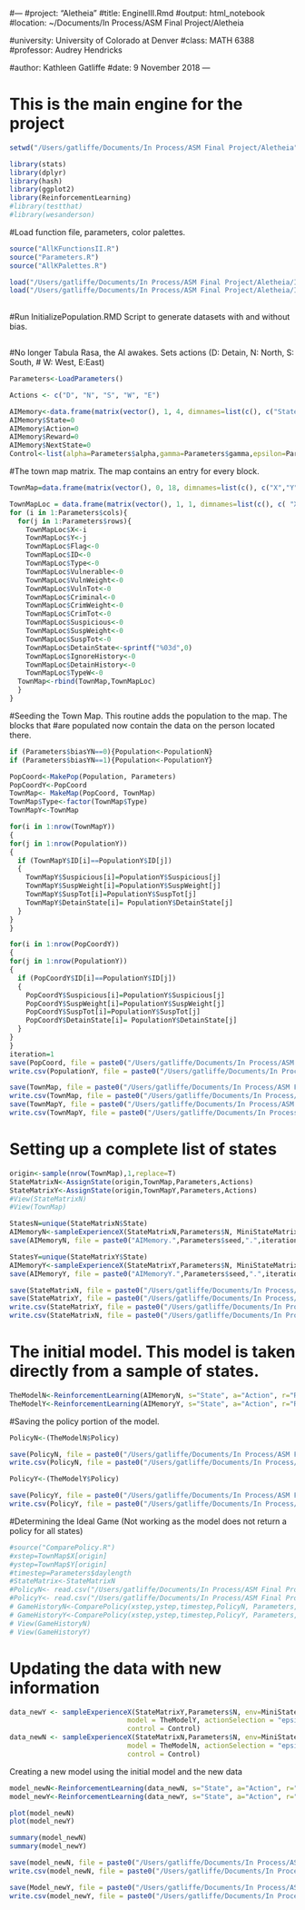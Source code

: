 #---
#project: "Aletheia"
#title: EngineIII.Rmd
#output: html_notebook
#location: ~/Documents/In Process/ASM Final Project/Aletheia

#university: University of Colorado at Denver
#class: MATH 6388
#professor: Audrey Hendricks

#author: Kathleen Gatliffe
#date: 9 November 2018
---

# This is the main engine for the project
```r
setwd("/Users/gatliffe/Documents/In Process/ASM Final Project/Aletheia")

library(stats)
library(dplyr)
library(hash)
library(ggplot2)
library(ReinforcementLearning)
#library(testthat)
#library(wesanderson)
```

#Load function file, parameters, color palettes.

```r
source("AllKFunctionsII.R")
source("Parameters.R")
source("AllKPalettes.R")
```

```r
load("/Users/gatliffe/Documents/In Process/ASM Final Project/Aletheia/Iteration/PopulationN.7013.rda")
load("/Users/gatliffe/Documents/In Process/ASM Final Project/Aletheia/Iteration/PopulationY.7013.0.1.rda")
```
##
#Run InitializePopulation.RMD Script to generate datasets with and without bias.

##
#No longer Tabula Rasa, the AI awakes. Sets actions (D: Detain, N: North, S: South, # W: West, E:East)

```r

Parameters<-LoadParameters()

Actions <- c("D", "N", "S", "W", "E")

AIMemory<-data.frame(matrix(vector(), 1, 4, dimnames=list(c(), c("State","Action","Reward","NextState"))),stringsAsFactors=F)
AIMemory$State=0
AIMemory$Action=0
AIMemory$Reward=0
AIMemory$NextState=0
Control<-list(alpha=Parameters$alpha,gamma=Parameters$gamma,epsilon=Parameters$epsilon)
```

#The town map matrix. The map contains an entry for every block. 

```r
TownMap=data.frame(matrix(vector(), 0, 18, dimnames=list(c(), c("X","Y","Flag","ID","Type","Vulnerable","VulnWeight","VulnTot","Criminal", "CrimWeight","CrimTot","Suspicious", "SuspWeight","SuspTot","DetainState","IgnoreHistory","DetainHistory","TypeW"))),stringsAsFactors=F)

TownMapLoc = data.frame(matrix(vector(), 1, 1, dimnames=list(c(), c( "X"))),stringsAsFactors=F)
for (i in 1:Parameters$cols){
  for(j in 1:Parameters$rows){
    TownMapLoc$X<-i
    TownMapLoc$Y<-j
    TownMapLoc$Flag<-0
    TownMapLoc$ID<-0
    TownMapLoc$Type<-0
    TownMapLoc$Vulnerable<-0
    TownMapLoc$VulnWeight<-0
    TownMapLoc$VulnTot<-0
    TownMapLoc$Criminal<-0
    TownMapLoc$CrimWeight<-0
    TownMapLoc$CrimTot<-0
    TownMapLoc$Suspicious<-0
    TownMapLoc$SuspWeight<-0
    TownMapLoc$SuspTot<-0
    TownMapLoc$DetainState<-sprintf("%03d",0)
    TownMapLoc$IgnoreHistory<-0
    TownMapLoc$DetainHistory<-0
    TownMapLoc$TypeW<-0    
  TownMap<-rbind(TownMap,TownMapLoc)
  }
}
```

#Seeding the Town Map. This routine adds the population to the map. The blocks that 
#are populated now contain the data on the person located there.

```r

if (Parameters$biasYN==0){Population<-PopulationN}
if (Parameters$biasYN==1){Population<-PopulationY}

PopCoord<-MakePop(Population, Parameters)
PopCoordY<-PopCoord
TownMap<- MakeMap(PopCoord, TownMap)
TownMap$Type<-factor(TownMap$Type)
TownMapY<-TownMap

for(i in 1:nrow(TownMapY))
{
for(j in 1:nrow(PopulationY)) 
{
  if (TownMapY$ID[i]==PopulationY$ID[j])
  {
    TownMapY$Suspicious[i]=PopulationY$Suspicious[j]
    TownMapY$SuspWeight[i]=PopulationY$SuspWeight[j]
    TownMapY$SuspTot[i]=PopulationY$SuspTot[j]
    TownMapY$DetainState[i]= PopulationY$DetainState[j] 
  }
}
}

for(i in 1:nrow(PopCoordY))
{
for(j in 1:nrow(PopulationY)) 
{
  if (PopCoordY$ID[i]==PopulationY$ID[j])
  {
    PopCoordY$Suspicious[i]=PopulationY$Suspicious[j]
    PopCoordY$SuspWeight[i]=PopulationY$SuspWeight[j]
    PopCoordY$SuspTot[i]=PopulationY$SuspTot[j]
    PopCoordY$DetainState[i]= PopulationY$DetainState[j] 
  }
}
}
iteration=1
save(PopCoord, file = paste0("/Users/gatliffe/Documents/In Process/ASM Final Project/Aletheia/Iteration/PopCoord.",Parameters$seed,".",iteration,".rda"))
write.csv(PopulationY, file = paste0("/Users/gatliffe/Documents/In Process/ASM Final Project/Aletheia/Iteration/PopCoord.",Parameters$seed,".",iteration,".csv"),row.names=FALSE)

save(TownMap, file = paste0("/Users/gatliffe/Documents/In Process/ASM Final Project/Aletheia/Iteration/TownMap.",Parameters$seed,".",iteration,".rda"))
write.csv(TownMap, file = paste0("/Users/gatliffe/Documents/In Process/ASM Final Project/Aletheia/Iteration/TownMap.",Parameters$seed,".",iteration,".csv"),row.names=FALSE)
save(TownMapY, file = paste0("/Users/gatliffe/Documents/In Process/ASM Final Project/Aletheia/Iteration/TownMapY.",Parameters$seed,".",iteration,".rda"))
write.csv(TownMapY, file = paste0("/Users/gatliffe/Documents/In Process/ASM Final Project/Aletheia/Iteration/TownMapY.",Parameters$seed,".",iteration,".csv"),row.names=FALSE)
```

# Setting up a complete list of states

```r
origin<-sample(nrow(TownMap),1,replace=T)
StateMatrixN<-AssignState(origin,TownMap,Parameters,Actions)
StateMatrixY<-AssignState(origin,TownMapY,Parameters,Actions)
#View(StateMatrixN)
#View(TownMap)
```


```r
StatesN=unique(StateMatrixN$State)
AIMemoryN<-sampleExperienceX(StateMatrixN,Parameters$N, MiniStateMatrix, StatesN, Actions, actionSelection = "random", control = Control, model = NULL)
save(AIMemoryN, file = paste0("AIMemory.",Parameters$seed,".",iteration,".rda"))

StatesY=unique(StateMatrixY$State)
AIMemoryY<-sampleExperienceX(StateMatrixY,Parameters$N, MiniStateMatrix, StatesY, Actions, actionSelection = "random", control = Control, model = NULL)
save(AIMemoryY, file = paste0("AIMemoryY.",Parameters$seed,".",iteration,".rda"))

save(StateMatrixN, file = paste0("/Users/gatliffe/Documents/In Process/ASM Final Project/Aletheia/Iteration/StateMatrix.",Parameters$seed,".",iteration,".rda"))
save(StateMatrixY, file = paste0("/Users/gatliffe/Documents/In Process/ASM Final Project/Aletheia/Iteration/StateMatrixY.",Parameters$seed,".",iteration,".rda"))
write.csv(StateMatrixY, file = paste0("/Users/gatliffe/Documents/In Process/ASM Final Project/Aletheia/Iteration/StateMatrixY.",Parameters$seed,".",iteration,".csv"),row.names=TRUE)
write.csv(StateMatrixN, file = paste0("/Users/gatliffe/Documents/In Process/ASM Final Project/Aletheia/Iteration/StateMatrix.",Parameters$seed,".",iteration,".csv"),row.names=TRUE)

```

# The initial model. This model is taken directly from a sample of states.
```r
TheModelN<-ReinforcementLearning(AIMemoryN, s="State", a="Action", r="Reward", s_new="NextState", control=Control)
TheModelY<-ReinforcementLearning(AIMemoryY, s="State", a="Action", r="Reward", s_new="NextState", control=Control)
```

#Saving the policy portion of the model.
```r
PolicyN<-(TheModelN$Policy)

save(PolicyN, file = paste0("/Users/gatliffe/Documents/In Process/ASM Final Project/Aletheia/Iteration/PolicyN.",Parameters$seed,".",iteration,".rda"))
write.csv(PolicyN, file = paste0("/Users/gatliffe/Documents/In Process/ASM Final Project/Aletheia/Iteration/PolicyN.",Parameters$seed,".",iteration,".csv"),row.names=TRUE)

PolicyY<-(TheModelY$Policy)

save(PolicyY, file = paste0("/Users/gatliffe/Documents/In Process/ASM Final Project/Aletheia/Iteration/PolicyY.",Parameters$seed,".",iteration,".rda"))
write.csv(PolicyY, file = paste0("/Users/gatliffe/Documents/In Process/ASM Final Project/Aletheia/Iteration/PolicyY.",Parameters$seed,".",iteration,".csv"),row.names=TRUE)
```

#Determining the Ideal Game (Not working as the model does not return a policy for all states)

```r

#source("ComparePolicy.R")
#xstep=TownMap$X[origin]
#ystep=TownMap$Y[origin]
#timestep=Parameters$daylength
#StateMatrix<-StateMatrixN
#PolicyN<- read.csv("/Users/gatliffe/Documents/In Process/ASM Final Project/Aletheia/PolicyN.7013.csv")
#PolicyY<- read.csv("/Users/gatliffe/Documents/In Process/ASM Final Project/Aletheia/PolicyY.7013.csv")
# GameHistoryN<-ComparePolicy(xstep,ystep,timestep,PolicyN, Parameters,StateMatrixN)
# GameHistoryY<-ComparePolicy(xstep,ystep,timestep,PolicyY, Parameters,StateMatrixY)
# View(GameHistoryN)
# View(GameHistoryY)
```

# Updating the data with new information

```r
data_newY <- sampleExperienceX(StateMatrixY,Parameters$N, env=MiniStateMatrix, states=StatesY, actions=Actions, 
                             model = TheModelY, actionSelection = "epsilon-greedy", 
                             control = Control)
data_newN <- sampleExperienceX(StateMatrixN,Parameters$N, env=MiniStateMatrix, states=StatesN, actions=Actions, 
                             model = TheModelN, actionSelection = "epsilon-greedy", 
                             control = Control)
```
Creating a new model using the initial model and the new data

```r
model_newN<-ReinforcementLearning(data_newN, s="State", a="Action", r="Reward", s_new="NextState", control=Control, model=model_newN)
model_newY<-ReinforcementLearning(data_newY, s="State", a="Action", r="Reward", s_new="NextState", control=Control, model=model_newY)

plot(model_newN)
plot(model_newY)

summary(model_newN)
summary(model_newY)

save(model_newN, file = paste0("/Users/gatliffe/Documents/In Process/ASM Final Project/Aletheia/Iteration/model_newN.",Parameters$seed,".",iteration,".rda"))
write.csv(model_newN, file = paste0("/Users/gatliffe/Documents/In Process/ASM Final Project/Aletheia/Iteration/model_newN.",Parameters$seed,".",iteration,".csv"),row.names=TRUE)

save(Model_newY, file = paste0("/Users/gatliffe/Documents/In Process/ASM Final Project/Aletheia/Iteration/model_newY.",Parameters$seed,".",iteration,".rda"))
write.csv(model_newY, file = paste0("/Users/gatliffe/Documents/In Process/ASM Final Project/Aletheia/Iteration/model_newY.",Parameters$seed,".",iteration,".csv"),row.names=TRUE)
```